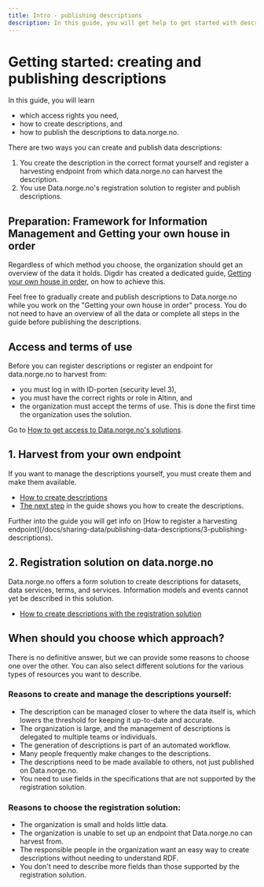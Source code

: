 ```yaml
---
title: Intro - publishing descriptions
description: In this guide, you will get help to get started with describing data and publishing the description to data.norge.no.
---
```


# Getting started: creating and publishing descriptions

In this guide, you will learn

-   which access rights you need,
-   how to create descriptions, and
-   how to publish the descriptions to data.norge.no.

<Divider />

There are two ways you can create and publish data descriptions:

1. You create the description in the correct format yourself and register a harvesting endpoint from which data.norge.no can harvest the description.
2. You use Data.norge.no's registration solution to register and publish descriptions.

## Preparation: Framework for Information Management and Getting your own house in order

Regardless of which method you choose, the organization should get an overview of the data it holds. Digdir has created a dedicated guide, [Getting your own house in order](https://www.digdir.no/informasjonsforvaltning/veileder-orden-i-eget-hus/2716), on how to achieve this.

Feel free to gradually create and publish descriptions to Data.norge.no while you work on the "Getting your own house in order" process. You do not need to have an overview of all the data or complete all steps in the guide before publishing the descriptions.

## Access and terms of use

Before you can register descriptions or register an endpoint for data.norge.no to harvest from:

-   you must log in with ID-porten (security level 3),
-   you must have the correct rights or role in Altinn, and
-   the organization must accept the terms of use. This is done the first time the organization uses the solution.

<Alert size='sm'>Go to [How to get access to Data.norge.no's solutions](/docs/sharing-data/login-and-access).</Alert>

## 1. Harvest from your own endpoint

If you want to manage the descriptions yourself, you must create them and make them available.

-   [How to create descriptions](/docs/sharing-data/publishing-data-descriptions/1-creating-descriptions-self)
-   [The next step](/docs/sharing-data/publishing-data-descriptions/1-creating-descriptions-self) in the guide shows you how to create the descriptions.

<Alert size='sm'>
    Further into the guide you will get info on [How to register a harvesting
    endpoint](/docs/sharing-data/publishing-data-descriptions/3-publishing-descriptions).
</Alert>

## 2. Registration solution on data.norge.no

Data.norge.no offers a form solution to create descriptions for datasets, data services, terms, and services. Information models and events cannot yet be described in this solution.

-   [How to create descriptions with the registration solution](/docs/sharing-data/publishing-data-descriptions/2-creating-descriptions-registration)

## When should you choose which approach?

There is no definitive answer, but we can provide some reasons to choose one over the other. You can also select different solutions for the various types of resources you want to describe.

### Reasons to create and manage the descriptions yourself:

-   The description can be managed closer to where the data itself is, which lowers the threshold for keeping it up-to-date and accurate.
-   The organization is large, and the management of descriptions is delegated to multiple teams or individuals.
-   The generation of descriptions is part of an automated workflow.
-   Many people frequently make changes to the descriptions.
-   The descriptions need to be made available to others, not just published on Data.norge.no.
-   You need to use fields in the specifications that are not supported by the registration solution.

### Reasons to choose the registration solution:

-   The organization is small and holds little data.
-   The organization is unable to set up an endpoint that Data.norge.no can harvest from.
-   The responsible people in the organization want an easy way to create descriptions without needing to understand RDF.
-   You don't need to describe more fields than those supported by the registration solution.
